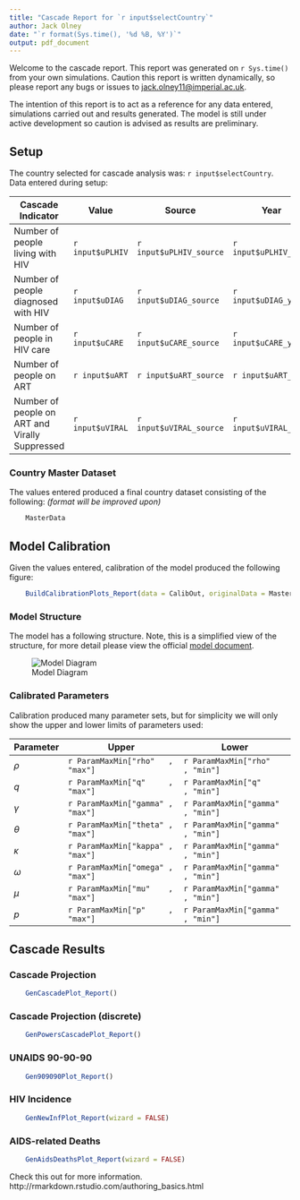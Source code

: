 ```yaml
---
title: "Cascade Report for `r input$selectCountry`"
author: Jack Olney
date: "`r format(Sys.time(), '%d %B, %Y')`"
output: pdf_document
---
```


Welcome to the cascade report. This report was generated on `r Sys.time()` from your own simulations. Caution this report is written dynamically, so please report any bugs or issues to [jack.olney11@imperial.ac.uk](mailto:jack.olney11@imperial.ac.uk).

The intention of this report is to act as a reference for any data entered, simulations carried out and results generated. The model is still under active development so caution is advised as results are preliminary.

## Setup

The country selected for cascade analysis was: `r input$selectCountry`. Data entered during setup:

Cascade Indicator                              | Value            | Source                  | Year
-----------------------------------------------|------------------|-------------------------|----------------------
Number of people living with HIV               | `r input$uPLHIV` | `r input$uPLHIV_source` | `r input$uPLHIV_year`
Number of people diagnosed with HIV            | `r input$uDIAG`  | `r input$uDIAG_source`  | `r input$uDIAG_year`
Number of people in HIV care                   | `r input$uCARE`  | `r input$uCARE_source`  | `r input$uCARE_year`
Number of people on ART                        | `r input$uART`   | `r input$uART_source`   | `r input$uART_year`
Number of people on ART and Virally Suppressed | `r input$uVIRAL` | `r input$uVIRAL_source` | `r input$uVIRAL_year`

### Country Master Dataset

The values entered produced a final country dataset consisting of the following: _(format will be improved upon)_

```r
    MasterData
```

\newpage

## Model Calibration

Given the values entered, calibration of the model produced the following figure:

```r
    BuildCalibrationPlots_Report(data = CalibOut, originalData = MasterData)
```

\newpage

### Model Structure

The model has a following structure. Note, this is a simplified view of the structure, for more detail please view the official [model document](https://drive.google.com/file/d/0B02uVauBTUwhckJ1bG1QRmdwTGM/preview).

![Model Diagram](www/ModelSimple.png)

### Calibrated Parameters

Calibration produced many parameter sets, but for simplicity we will only show the upper and lower limits of parameters used:

Parameter | Upper                            | Lower
----------|----------------------------------|--------------------------------
$\rho$    | `r ParamMaxMin["rho"   , "max"]` | `r ParamMaxMin["rho"   , "min"]`
$q$       | `r ParamMaxMin["q"     , "max"]` | `r ParamMaxMin["q"     , "min"]`
$\gamma$  | `r ParamMaxMin["gamma" , "max"]` | `r ParamMaxMin["gamma" , "min"]`
$\theta$  | `r ParamMaxMin["theta" , "max"]` | `r ParamMaxMin["gamma" , "min"]`
$\kappa$  | `r ParamMaxMin["kappa" , "max"]` | `r ParamMaxMin["gamma" , "min"]`
$\omega$  | `r ParamMaxMin["omega" , "max"]` | `r ParamMaxMin["gamma" , "min"]`
$\mu$     | `r ParamMaxMin["mu"    , "max"]` | `r ParamMaxMin["gamma" , "min"]`
$p$       | `r ParamMaxMin["p"     , "max"]` | `r ParamMaxMin["gamma" , "min"]`

\newpage

## Cascade Results

### Cascade Projection

```r
    GenCascadePlot_Report()
```

### Cascade Projection (discrete)

```r
    GenPowersCascadePlot_Report()
```

### UNAIDS 90-90-90

```r
    Gen909090Plot_Report()
```

### HIV Incidence

```r
    GenNewInfPlot_Report(wizard = FALSE)
```

### AIDS-related Deaths

```r
    GenAidsDeathsPlot_Report(wizard = FALSE)
```

Check this out for more information. http://rmarkdown.rstudio.com/authoring_basics.html
